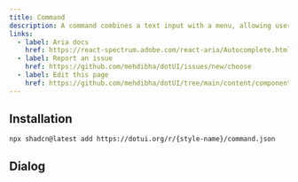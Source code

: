 ```yaml
---
title: Command
description: A command combines a text input with a menu, allowing users to filter a list of options to items matching a query.
links:
  - label: Aria docs
    href: https://react-spectrum.adobe.com/react-aria/Autocomplete.html
  - label: Report an issue
    href: https://github.com/mehdibha/dotUI/issues/new/choose
  - label: Edit this page
    href: https://github.com/mehdibha/dotUI/tree/main/content/components/menus-and-selection/command.mdx?plain=1
---
```


<ComponentPreview name="command/demos/basic" />

## Installation

```package-install
npx shadcn@latest add https://dotui.org/r/{style-name}/command.json
```

## Dialog

<ComponentPreview name="command/demos/dialog" />
